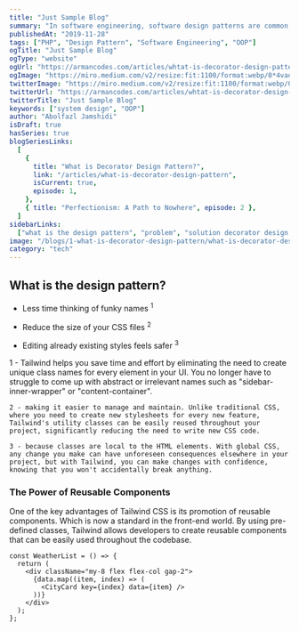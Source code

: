 ```yaml
---
title: "Just Sample Blog"
summary: "In software engineering, software design patterns are common solutions for common problems. Is it a piece of code? Of course, NOT! It could be a description or template which can be used in many different situations to solve a problem."
publishedAt: "2019-11-28"
tags: ["PHP", "Design Pattern", "Software Engineering", "OOP"]
ogTitle: "Just Sample Blog"
ogType: "website"
ogUrl: "https://armancodes.com/articles/whtat-is-decorator-design-pattern"
ogImage: "https://miro.medium.com/v2/resize:fit:1100/format:webp/0*4vadQVQcwdJnYm2U"
twitterImage: "https://miro.medium.com/v2/resize:fit:1100/format:webp/0*4vadQVQcwdJnYm2U"
twitterUrl: "https://armancodes.com/articles/whtat-is-decorator-design-pattern"
twitterTitle: "Just Sample Blog"
keywords: ["system design", "OOP"]
author: "Abolfazl Jamshidi"
isDraft: true
hasSeries: true
blogSeriesLinks:
  [
    {
      title: "What is Decorator Design Pattern?",
      link: "/articles/what-is-decorator-design-pattern",
      isCurrent: true,
      episode: 1,
    },
    { title: "Perfectionism: A Path to Nowhere", episode: 2 },
  ]
sidebarLinks:
  ["what is the design pattern", "problem", "solution decorator design pattern"]
image: "/blogs/1-what-is-decorator-design-pattern/what-is-decorator-design-pattern.jpg"
category: "tech"
---
```


## What is the design pattern?

- Less time thinking of funky names <sup>1</sup>

- Reduce the size of your CSS files <sup>2</sup>

- Editing already existing styles feels safer <sup>3</sup>

<div className="text-gray-2 text-sm mt-8">
    1 - Tailwind helps you save time and effort by eliminating the need to create unique class names for every element in your UI. You no longer have to struggle to come up with abstract or irrelevant names such as "sidebar-inner-wrapper" or "content-container".

    2 - making it easier to manage and maintain. Unlike traditional CSS, where you need to create new stylesheets for every new feature, Tailwind's utility classes can be easily reused throughout your project, significantly reducing the need to write new CSS code.

    3 - because classes are local to the HTML elements. With global CSS, any change you make can have unforeseen consequences elsewhere in your project, but with Tailwind, you can make changes with confidence, knowing that you won't accidentally break anything.

</div>

### The Power of Reusable Components

One of the key advantages of Tailwind CSS is its promotion of reusable components. Which is now a standard in the front-end world. By using pre-defined classes, Tailwind allows developers to create reusable components that can be easily used throughout the codebase.

```tsx showLineNumbers
const WeatherList = () => {
  return (
    <div className="my-8 flex flex-col gap-2">
      {data.map((item, index) => (
        <CityCard key={index} data={item} />
      ))}
    </div>
  );
};
```
